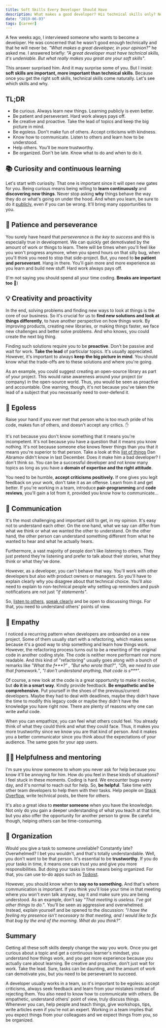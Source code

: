 ```yaml
---
title: Soft Skills Every Developer Should Have
description: What makes a good developer? His technical skills only? Not really. Soft skills are essential! Discover which soft skills make a great developer.
date: "2019-06-03"
tags: [career]
---
```


A few weeks ago, I interviewed someone who wants to become a developer. He was concerned that he wasn't good enough technically and that he will never be. _"What makes a great developer, in your opinion?"_ he asked me. I answered briefly: _"A great developer must have technical skills, it's undeniable. But what really makes you great are your soft skills"_.

This answer surprised him. And it may surprise some of you. But I insist: **soft skills are important, more important than technical skills**. Because once you get the right soft skills, technical skills come naturally. Let's see which skills and why.

## TL;DR

- Be curious. Always learn new things. Learning publicly is even better.
- Be patient and perseverant. Hard work always pays off.
- Be creative and proactive. Take the lead of topics and keep the big picture in mind.
- Be egoless. Don't make fun of others. Accept criticisms with kindness.
- Know how to communicate. Listen to others and learn how to be understood.
- Help others. You'll be more trustworthy.
- Be organized. Don't be late. Know what to do and when to do it.

## 📚 Curiosity and continuous learning

Let's start with curiosity. That one is important since it will open new gates for you. Being curious means being willing to **learn continuously** and **discovering new things**. Never stop asking **why** things behave the way they do or what's going on under the hood. And when you learn, be sure to do it [publicly](https://twitter.com/swyx/status/1009174159690264579), even if you can be wrong. It'll bring many opportunities to you.

## 💪 Patience and perseverance

You surely have heard that _perseverance is the key to success_ and this is especially true in development. We can quickly get demotivated by the amount of work or things to learn. There will be times when you'll feel like you won't progress anymore, when you spend hours on that silly bug, when you'll think you need to stop that side-project. But, you need to **be patient and perseverant**. Hang in there. You'll gain more and more experience as you learn and build new stuff. Hard work always pays off.

(I'm not saying you should spend all your time coding. **Breaks are important too** 🌴)

## 💡 Creativity and proactivity

In the end, solving problems and finding new ways to look at things is the core of our business. So it's crucial for us to **find new solutions and look at things differently**, to have another perspective on how things work. By improving products, creating new libraries, or making things faster, we face new challenges and better solve problems. And who knows, you could create the next big thing.

Finding such solutions require you to be **proactive**. Don't be passive and wait for work. **Take the lead** of particular topics. It's usually appreciated. However, it's important to always **keep the big picture in mind**. You should know what the trade-offs are to these solutions and where you're going.

As an example, you could suggest creating an open-source library as part of your project. This would raise awareness around your project (or company) in the open-source world. Thus, you would be seen as proactive and accountable. One warning, though, it's not because you've taken the lead of a subject that you necessarily need to over-defend it.

## 🧠 Egoless

Raise your hand if you ever met that person who is too much pride of his code, makes fun of others, and doesn't accept any critics. ✋

It's not because you don't know something that it means you're incompetent. It's not because you have a question that it means you know nothing. It's not because someone else knows fewer things than you that it means you're superior to that person. Take a look at this [list of things](https://overreacted.io/things-i-dont-know-as-of-2018/) Dan Abramov didn't know in last December. Does it make him a bad developer? I don't think so. You can be a successful developer and not know many topics as long as you have a **domain of expertise and the right attitude**.

You need to be humble, **accept criticisms positively.** If one gives you legit feedback on your work, don't take it as an offense. Learn from it and get better. If you're working in a team, introduce **pair-programming** and **code reviews**, you'll gain a lot from it, provided you know how to communicate...

## 💬 Communication

It's the most challenging and important skill to get, in my opinion. It's easy not to understand each other. On the one hand, what we say can differ from what we think or what we wanted the other to understand. On the other hand, the other person can understand something different from what he wanted to hear and what he actually hears.

Furthermore, a vast majority of people don't like listening to others. They just pretend they're listening and prefer to talk about their stories, what they think or what they've done.

However, as a developer, you can't behave that way. You'll work with other developers but also with product owners or managers. So you'll have to explain clearly why you disagree about that technical choice. You'll also need to explain to non-technical people why setting up reminders and push notifications are not just _"if statements"_.

So, [listen to others](https://www.ted.com/talks/julian_treasure_5_ways_to_listen_better), [speak clearly](https://www.ted.com/talks/julian_treasure_how_to_speak_so_that_people_want_to_listen) and be open to discussing things. For that, you need to understand others' points of view.

## 🤗 Empathy

I noticed a recurring pattern when developers are onboarded on a new project. Some of them usually start with a refactoring, which makes sense because it's a good way to ship something and learn how things work. However, the refactoring process turns out to be a rewriting of the original code in another coding style. The code is neither more performant nor more readable. And this kind of "refactoring" usually goes along with a bunch of remarks like _"What the f\*\*\*?"_ , _"But who wrote that?"_, _"Oh, we need to use that framework."_, _"I don't understand anything, that code is s\*\*\*"_.

Of course, a new look at the code is a great opportunity to make it evolve, but **do it in a smart way**. Kindly provide feedback. **Be empathetic and be comprehensive.** Put yourself in the shoes of the previous/current developers. Maybe they had to deal with deadlines, maybe they didn't have the time to modify this legacy code or maybe they didn't have the knowledge you have right now. There are plenty of reasons why one can write awful code.

When you can empathize, you can feel what others could feel. You already think of what they could think and what they could face. Thus, it makes you more trustworthy since we know you are that kind of person. And it makes you a better communicator since you think about the expectations of your audience. The same goes for your app users.

## 👨‍🏫 Helpfulness and mentoring

I'm sure you know someone to whom you never ask for help because you know it'll be annoying for him. How do you feel in these kinds of situations? I feel stuck in these moments. Coding is hard. We encounter bugs every day, and it's normal to reach out for help. So, **be helpful**. Take time with other team developers to help them with their tasks. Help people on [Stack Overflow](https://stackoverflow.com/), write technical posts, be there for others.

It's also a great idea to **mentor someone** when you have the knowledge. Not only do you gain a deeper understanding of what you teach at that time, but you also offer the opportunity for another person to grow. Be careful though, helping others can be time-consuming.

## 📅 Organization

Would you give a task to someone unreliable? Constantly late? Overwhelmed? I bet you wouldn't, and that's totally understandable. Well, you don't want to be that person. It's essential to be **trustworthy**. If you do your tasks in time, it means one can trust you and give you more responsibilities. But doing your tasks in time means being organized. For that, you can use to-do apps such as [Todoist](https://todoist.com/).

However, you should know when to **say no to something.** And that's where communication is important. If you think you'll lose your time in that meeting where you won't even talk anyway, say it and make sure you are being understood. As an example, don't say _"That meeting is useless. I've got other things to do."_. You'll be seen as aggressive and overwhelmed. Instead, explain yourself and be opened to the discussion: _"I have the feeling my presence isn't necessary to that meeting, and I would like to fix that bug by the end of the morning. What do you think?"_.

## Summary

Getting all these soft skills deeply change the way you work. Once you get curious about a topic and get a continuous learner's mindset, you understand how things work, and you get more experience because you actually care about learning. Be creative and proactive, don't just wait for work. Take the lead. Sure, tasks can be daunting, and the amount of work can demotivate you, but you need to be perseverant to succeed.

A developer usually works in a team, so it's important to be egoless: accept criticisms, always seek feedback and learn from your mistakes instead of rejecting them. You also need to know how to communicate with others. Be empathetic, understand others' point of view, truly discuss things. Whenever you can, help people and teach things, give workshops, tips, write articles even if you're not an expert. Working in a team implies that you expect things from your colleagues and we expect things from you, so be organized.

